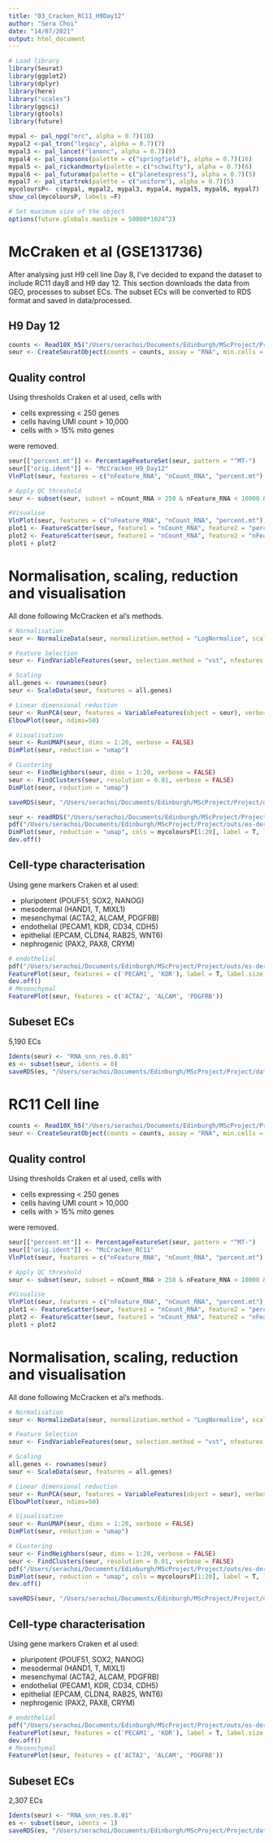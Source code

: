 ```yaml
---
title: "03_Cracken_RC11_H9Day12"
author: "Sera Choi"
date: "14/07/2021"
output: html_document
---
```


```r
# Load library
library(Seurat)
library(ggplot2)
library(dplyr)
library(here)
library("scales")
library(ggsci)
library(gtools)
library(future)

mypal <- pal_npg("nrc", alpha = 0.7)(10)
mypal2 <-pal_tron("legacy", alpha = 0.7)(7)
mypal3 <- pal_lancet("lanonc", alpha = 0.7)(9)
mypal4 <- pal_simpsons(palette = c("springfield"), alpha = 0.7)(16)
mypal5 <- pal_rickandmorty(palette = c("schwifty"), alpha = 0.7)(6)
mypal6 <- pal_futurama(palette = c("planetexpress"), alpha = 0.7)(5)
mypal7 <- pal_startrek(palette = c("uniform"), alpha = 0.7)(5)
mycoloursP<- c(mypal, mypal2, mypal3, mypal4, mypal5, mypal6, mypal7)
show_col(mycoloursP, labels =F)

# Set maximum size of the object 
options(future.globals.maxSize = 50000*1024^2)
```

# McCraken et al (GSE131736)

After analysing just H9 cell line Day 8, I've decided to expand the dataset to include RC11 day8 and H9 day 12. This section downloads the data from GEO, processes to subset ECs. The subset ECs will be converted to RDS format and saved in data/processed. 

## H9 Day 12

```r
counts <- Read10X_h5("/Users/serachoi/Documents/Edinburgh/MScProject/Project/data/Craken_H9_day12.h5", use.names = TRUE, unique.features = TRUE)
seur <- CreateSeuratObject(counts = counts, assay = "RNA", min.cells = 3, min.features = 200)
```

## Quality control

Using thresholds Craken et al used, cells with 

* cells expressing < 250 genes 
* cells having UMI count > 10,000
* cells with > 15% mito genes 

were removed. 

```r
seur[["percent.mt"]] <- PercentageFeatureSet(seur, pattern = "^MT-")
seur[["orig.ident"]] <- "McCracken_H9_Day12"
VlnPlot(seur, features = c("nFeature_RNA", "nCount_RNA", "percent.mt"), ncol = 3, pt.size =0)

# Apply QC threshold
seur <- subset(seur, subset = nCount_RNA > 250 & nFeature_RNA < 10000 & percent.mt < 15)

#Visualise
VlnPlot(seur, features = c("nFeature_RNA", "nCount_RNA", "percent.mt"), ncol = 3, pt.size =0)
plot1 <- FeatureScatter(seur, feature1 = "nCount_RNA", feature2 = "percent.mt")
plot2 <- FeatureScatter(seur, feature1 = "nCount_RNA", feature2 = "nFeature_RNA")
plot1 + plot2
```

# Normalisation, scaling, reduction and visualisation

All done following McCracken et al's methods.

```r
# Normalisation
seur <- NormalizeData(seur, normalization.method = "LogNormalize", scale.factor = 10000)

# Feature Selection
seur <- FindVariableFeatures(seur, selection.method = "vst", nfeatures = 2000)

# Scaling 
all.genes <- rownames(seur)
seur <- ScaleData(seur, features = all.genes)

# Linear dimensional reduction
seur <- RunPCA(seur, features = VariableFeatures(object = seur), verbose = FALSE)
ElbowPlot(seur, ndims=50)

# Visualisation
seur <- RunUMAP(seur, dims = 1:20, verbose = FALSE)
DimPlot(seur, reduction = "umap")

# CLustering 
seur <- FindNeighbors(seur, dims = 1:20, verbose = FALSE)
seur <- FindClusters(seur, resolution = 0.01, verbose = FALSE)
DimPlot(seur, reduction = "umap")

saveRDS(seur, "/Users/serachoi/Documents/Edinburgh/MScProject/Project/data/McCracken_H9_day12.RDS")

seur <- readRDS("/Users/serachoi/Documents/Edinburgh/MScProject/Project/data/McCracken_H9_day12.RDS")
pdf("/Users/serachoi/Documents/Edinburgh/MScProject/Project/outs/es-derived/H9_day12_umap.pdf", width = 5, height = 5)
DimPlot(seur, reduction = "umap", cols = mycoloursP[1:20], label = T, label.size = 8)
dev.off()
```

## Cell-type characterisation

Using gene markers Craken et al used:

* pluripotent (POUF51, SOX2, NANOG)
* mesodermal (HAND1, T, MIXL1)
* mesenchymal (ACTA2, ALCAM, PDGFRB)
* endothelial (PECAM1, KDR, CD34, CDH5)
* epithelial (EPCAM, CLDN4, RAB25, WNT6)
* nephrogenic (PAX2, PAX8, CRYM)


```r
# endothelial 
pdf("/Users/serachoi/Documents/Edinburgh/MScProject/Project/outs/es-derived/H9_day12_ec.pdf", width = 10, height = 5)
FeaturePlot(seur, features = c('PECAM1', 'KDR'), label = T, label.size = 8)
dev.off()
# Mesenchymal
FeaturePlot(seur, features = c('ACTA2', 'ALCAM', 'PDGFRB'))
```

## Subeset ECs

5,190 ECs

```r
Idents(seur) <- "RNA_snn_res.0.01"
es <- subset(seur, idents = 0)
saveRDS(es, "/Users/serachoi/Documents/Edinburgh/MScProject/Project/data/processed/McCracken_H9Day12_ec.RDS")
```

# RC11 Cell line 

```r
counts <- Read10X_h5("/Users/serachoi/Documents/Edinburgh/MScProject/Project/data/Cracken_RC11.h5", use.names = TRUE, unique.features = TRUE)
seur <- CreateSeuratObject(counts = counts, assay = "RNA", min.cells = 3, min.features = 200)
```

## Quality control

Using thresholds Craken et al used, cells with 

* cells expressing < 250 genes 
* cells having UMI count > 10,000
* cells with > 15% mito genes 

were removed. 

```r
seur[["percent.mt"]] <- PercentageFeatureSet(seur, pattern = "^MT-")
seur[["orig.ident"]] <- "McCracken_RC11"
VlnPlot(seur, features = c("nFeature_RNA", "nCount_RNA", "percent.mt"), ncol = 3, pt.size =0)

# Apply QC threshold
seur <- subset(seur, subset = nCount_RNA > 250 & nFeature_RNA < 10000 & percent.mt < 15)

#Visualise
VlnPlot(seur, features = c("nFeature_RNA", "nCount_RNA", "percent.mt"), ncol = 3, pt.size =0)
plot1 <- FeatureScatter(seur, feature1 = "nCount_RNA", feature2 = "percent.mt")
plot2 <- FeatureScatter(seur, feature1 = "nCount_RNA", feature2 = "nFeature_RNA")
plot1 + plot2
```

# Normalisation, scaling, reduction and visualisation

All done following McCracken et al's methods.

```r
# Normalisation
seur <- NormalizeData(seur, normalization.method = "LogNormalize", scale.factor = 10000)

# Feature Selection
seur <- FindVariableFeatures(seur, selection.method = "vst", nfeatures = 2000)

# Scaling 
all.genes <- rownames(seur)
seur <- ScaleData(seur, features = all.genes)

# Linear dimensional reduction
seur <- RunPCA(seur, features = VariableFeatures(object = seur), verbose = FALSE)
ElbowPlot(seur, ndims=50)

# Visualisation
seur <- RunUMAP(seur, dims = 1:20, verbose = FALSE)
DimPlot(seur, reduction = "umap")

# CLustering 
seur <- FindNeighbors(seur, dims = 1:20, verbose = FALSE)
seur <- FindClusters(seur, resolution = 0.01, verbose = FALSE)
pdf("/Users/serachoi/Documents/Edinburgh/MScProject/Project/outs/es-derived/RC11_umap.pdf", width = 5, height = 5)
DimPlot(seur, reduction = "umap", cols = mycoloursP[1:20], label = T, label.size = 8)
dev.off()

saveRDS(seur, "/Users/serachoi/Documents/Edinburgh/MScProject/Project/data/McCracken_RC11.RDS")
```

## Cell-type characterisation

Using gene markers Craken et al used:

* pluripotent (POUF51, SOX2, NANOG)
* mesodermal (HAND1, T, MIXL1)
* mesenchymal (ACTA2, ALCAM, PDGFRB)
* endothelial (PECAM1, KDR, CD34, CDH5)
* epithelial (EPCAM, CLDN4, RAB25, WNT6)
* nephrogenic (PAX2, PAX8, CRYM)


```r
# endothelial 
pdf("/Users/serachoi/Documents/Edinburgh/MScProject/Project/outs/es-derived/RC11_ec.pdf", width = 10, height = 5)
FeaturePlot(seur, features = c('PECAM1', 'KDR'), label = T, label.size = 8)
dev.off()
# Mesenchymal
FeaturePlot(seur, features = c('ACTA2', 'ALCAM', 'PDGFRB'))
```

## Subeset ECs

2,307 ECs

```r
Idents(seur) <- "RNA_snn_res.0.01"
es <- subset(seur, idents = 1)
saveRDS(es, "/Users/serachoi/Documents/Edinburgh/MScProject/Project/data/processed/McCracken_RC11_ec.RDS")
```



